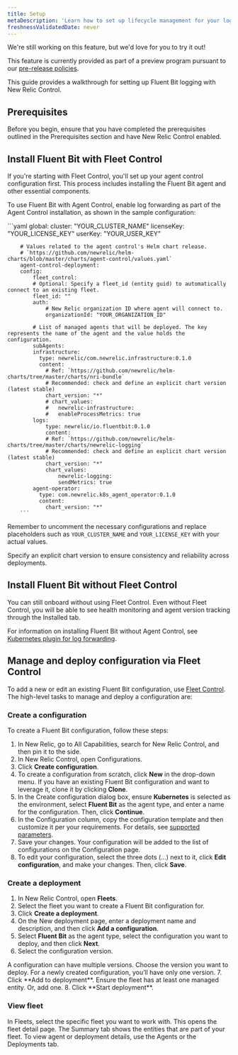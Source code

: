 ```yaml
---
title: Setup
metaDescription: 'Learn how to set up lifecycle management for your log collector in New Relic.'
freshnessValidatedDate: never
---
```


<Callout title="preview">
  We're still working on this feature, but we'd love for you to try it out!

  This feature is currently provided as part of a preview program pursuant to our [pre-release policies](/docs/licenses/license-information/referenced-policies/new-relic-pre-release-policy).
</Callout>

This guide provides a walkthrough for setting up Fluent Bit logging with New Relic Control.

## Prerequisites
Before you begin, ensure that you have completed the prerequisites outlined in the Prerequisites section and have New Relic Control enabled.

## Install Fluent Bit with Fleet Control
If you're starting with Fleet Control, you'll set up your agent control configuration first. This process includes installing the Fluent Bit agent and other essential components. 

To use Fluent Bit with Agent Control, enable log forwarding as part of the Agent Control installation, as shown in the sample configuration:

<CollapserGroup>
  <Collapser
    id="fluent-bit-config"
    title="Sample config"
  >
        ```yaml
            global:
        cluster: "YOUR_CLUSTER_NAME"
        licenseKey: "YOUR_LICENSE_KEY"
        userKey: "YOUR_USER_KEY"

        # Values related to the agent control's Helm chart release.
        # `https://github.com/newrelic/helm-charts/blob/master/charts/agent-control/values.yaml`
        agent-control-deployment:
        config:
            fleet_control:
            # Optional: Specify a fleet_id (entity guid) to automatically connect to an existing fleet.
            fleet_id: ""
            auth:
                # New Relic organization ID where agent will connect to.
                organizationId: "YOUR_ORGANIZATION_ID"
            
            # List of managed agents that will be deployed. The key represents the name of the agent and the value holds the configuration.
            subAgents:
            infrastructure:
              type: newrelic/com.newrelic.infrastructure:0.1.0
              content:
                # Ref: `https://github.com/newrelic/helm-charts/tree/master/charts/nri-bundle`
                # Recommended: check and define an explicit chart version (latest stable)
                chart_version: "*"   
                # chart_values:
                #   newrelic-infrastructure:
                #   enableProcessMetrics: true
            logs:
                type: newrelic/io.fluentbit:0.1.0
                content:
                # Ref: `https://github.com/newrelic/helm-charts/tree/master/charts/newrelic-logging`
                # Recommended: check and define an explicit chart version (latest stable)
                chart_version: "*"
                chart_values:
                    newrelic-logging:
                    sendMetrics: true
            agent-operator:
              type: com.newrelic.k8s_agent_operator:0.1.0
              content:
                chart_version: "*"
        ```
  </Collapser>
</CollapserGroup>

Remember to uncomment the necessary configurations and replace placeholders such as `YOUR_CLUSTER_NAME` and `YOUR_LICENSE_KEY` with your actual values.

<Callout variant="important">
  Specify an explicit chart version to ensure consistency and reliability across deployments.
</Callout>

## Install Fluent Bit without Fleet Control
You can still onboard without using Fleet Control. Even without Fleet Control, you will be able to see health monitoring and agent version tracking through the Installed tab. 

For information on installing Fluent Bit without Agent Control, see [Kubernetes plugin for log forwarding](/docs/logs/forward-logs/kubernetes-plugin-log-forwarding).

## Manage and deploy configuration via Fleet Control
To add a new or edit an existing Fluent Bit configuration, use [Fleet Control](/docs/new-relic-control/fleet-control/overview). The high-level tasks to manage and deploy a configuration are:

### Create a configuration

To create a Fluent Bit configuration, follow these steps:
1. In New Relic, go to All Capabilities, search for New Relic Control, and then pin it to the side.
2. In New Relic Control, open Configurations.
3. Click **Create configuration**.
4. To create a configuration from scratch, click **New** in the drop-down menu. If you have an existing Fluent Bit configuration and want to leverage it, clone it by clicking **Clone**.
5. In the Create configuration dialog box, ensure **Kubernetes** is selected as the environment, select **Fluent Bit** as the agent type, and enter a name for the configuration. Then, click **Continue**.
6. In the Configuration column, copy the configuration template and then customize it per your requirements. For details, see [supported parameters](https://github.com/newrelic/helm-charts/tree/master/charts/newrelic-logging#supported-configuration-parameters).
7. Save your changes. Your configuration will be added to the list of configurations on the Configuration page.
8. To edit your configuration, select the three dots (…) next to it, click **Edit configuration**, and make your changes. Then, click **Save**.

### Create a deployment
1. In New Relic Control, open **Fleets**.
2. Select the fleet you want to create a Fluent Bit configuration for.
3. Click **Create a deployment**.
4. On the New deployment page, enter a deployment name and description, and then click **Add a configuration**.
5. Select **Fluent Bit** as the agent type, select the configuration you want to deploy, and then click **Next**.
6. Select the configuration version. 
<Callout variant="important">
  A configuration can have multiple versions. Choose the version you want to deploy. For a newly created configuration, you’ll have only one version.
</Callout>
7. Click **Add to deployment**. 
<Callout variant="important">
  Ensure the fleet has at least one managed entity. Or, add one.
</Callout>
8. Click **Start deployment**. 

### View fleet
In Fleets, select the specific fleet you want to work with. This opens the fleet detail page. The Summary tab shows the entities that are part of your fleet. To view agent or deployment details, use the Agents or the Deployments tab.
